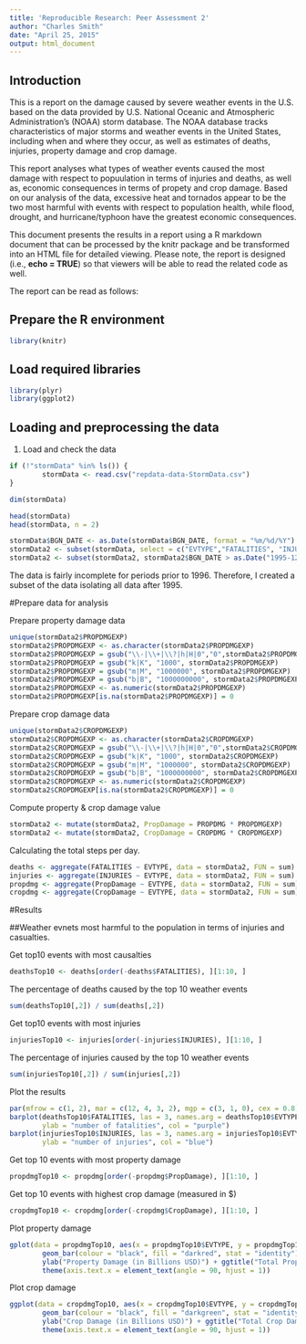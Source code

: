 ```yaml
---
title: 'Reproducible Research: Peer Assessment 2'
author: "Charles Smith"
date: "April 25, 2015"
output: html_document
---
```



## Introduction

This is a report on the damage caused by severe weather events in the U.S. based on the data provided by U.S. National Oceanic and Atmospheric Administration’s (NOAA) storm database. The NOAA database tracks characteristics of major storms and weather events in the United States, including when and where they occur, as well as estimates of deaths, injuries, property damage and crop damage.

This report analyses what types of weather events caused the most damage with respect to popuulation in terms of injuries and deaths, as well as, economic consequences in terms of propety and crop damage. Based on our analysis of the data, excessive heat and tornados appear to be the two most harmful with events with respect to population health, while flood, drought, and hurricane/typhoon have the greatest economic consequences.

This document presents the results in a report using a R markdown document that can be processed by the knitr package and be transformed into an HTML file for detailed viewing. Please note, the report is designed (i.e., **echo = TRUE**) so that viewers will be able to read the related code as well.  

The report can be read as follows:  

## Prepare the R environment   

```r
library(knitr)
```

## Load required libraries

```r
library(plyr)
library(ggplot2)
```


## Loading and preprocessing the data    

1. Load and check the data 

```r
if (!"stormData" %in% ls()) {
        stormData <- read.csv("repdata-data-StormData.csv")        
}

dim(stormData)

head(stormData)
head(stormData, n = 2)

stormData$BGN_DATE <- as.Date(stormData$BGN_DATE, format = "%m/%d/%Y")
stormData2 <- subset(stormData, select = c("EVTYPE","FATALITIES", "INJURIES", "PROPDMG", "PROPDMGEXP", "CROPDMG", "CROPDMGEXP", "BGN_DATE", "END_DATE", "REMARKS"))
stormData2 <- subset(stormData2, stormData2$BGN_DATE > as.Date("1995-12-31"))
```

The data is fairly incomplete for periods prior to 1996. Therefore, I created a subset of the data isolating all data after 1995.

#Prepare data for analysis

Prepare property damage data

```r
unique(stormData2$PROPDMGEXP)
stormData2$PROPDMGEXP <- as.character(stormData2$PROPDMGEXP)
stormData2$PROPDMGEXP = gsub("\\-|\\+|\\?|h|H|0","0",stormData2$PROPDMGEXP)
stormData2$PROPDMGEXP = gsub("k|K", "1000", stormData2$PROPDMGEXP)
stormData2$PROPDMGEXP = gsub("m|M", "1000000", stormData2$PROPDMGEXP)
stormData2$PROPDMGEXP = gsub("b|B", "1000000000", stormData2$PROPDMGEXP)
stormData2$PROPDMGEXP <- as.numeric(stormData2$PROPDMGEXP)
stormData2$PROPDMGEXP[is.na(stormData2$PROPDMGEXP)] = 0
```

Prepare crop damage data

```r
unique(stormData2$CROPDMGEXP)
stormData2$CROPDMGEXP <- as.character(stormData2$CROPDMGEXP)
stormData2$CROPDMGEXP = gsub("\\-|\\+|\\?|h|H|0","0",stormData2$CROPDMGEXP)
stormData2$CROPDMGEXP = gsub("k|K", "1000", stormData2$CROPDMGEXP)
stormData2$CROPDMGEXP = gsub("m|M", "1000000", stormData2$CROPDMGEXP)
stormData2$CROPDMGEXP = gsub("b|B", "1000000000", stormData2$CROPDMGEXP)
stormData2$CROPDMGEXP <- as.numeric(stormData2$CROPDMGEXP)
stormData2$CROPDMGEXP[is.na(stormData2$CROPDMGEXP)] = 0
```

Compute property & crop damage value

```r
stormData2 <- mutate(stormData2, PropDamage = PROPDMG * PROPDMGEXP)
stormData2 <- mutate(stormData2, CropDamage = CROPDMG * CROPDMGEXP)
```

Calculating the total steps per day.

```r
deaths <- aggregate(FATALITIES ~ EVTYPE, data = stormData2, FUN = sum)
injuries <- aggregate(INJURIES ~ EVTYPE, data = stormData2, FUN = sum)
propdmg <- aggregate(PropDamage ~ EVTYPE, data = stormData2, FUN = sum)
cropdmg <- aggregate(CropDamage ~ EVTYPE, data = stormData2, FUN = sum)
```

#Results

##Weather evnets most harmful to the population in terms of injuries and casualties. 

Get top10 events with most causalties

```r
deathsTop10 <- deaths[order(-deaths$FATALITIES), ][1:10, ]
```

The percentage of deaths caused by the top 10 weather events

```r
sum(deathsTop10[,2]) / sum(deaths[,2])
```

Get top10 events with most injuries

```r
injuriesTop10 <- injuries[order(-injuries$INJURIES), ][1:10, ]
```


The percentage of injuries caused by the top 10 weather events

```r
sum(injuriesTop10[,2]) / sum(injuries[,2])
```

Plot the results

```r
par(mfrow = c(1, 2), mar = c(12, 4, 3, 2), mgp = c(3, 1, 0), cex = 0.8)
barplot(deathsTop10$FATALITIES, las = 3, names.arg = deathsTop10$EVTYPE, main = "Weather Events With The Top 10 Highest Fatalities", 
        ylab = "number of fatalities", col = "purple")
barplot(injuriesTop10$INJURIES, las = 3, names.arg = injuriesTop10$EVTYPE, main = "Weather Events With the Top 10 Highest Injuries", 
        ylab = "number of injuries", col = "blue") 
```



Get top 10 events with most property damage

```r
propdmgTop10 <- propdmg[order(-propdmg$PropDamage), ][1:10, ]
```

Get top 10 events with highest crop damage (measured in $)

```r
cropdmgTop10 <- cropdmg[order(-cropdmg$CropDamage), ][1:10, ]
```

Plot property damage
        
```r
gplot(data = propdmgTop10, aes(x = propdmgTop10$EVTYPE, y = propdmgTop10$PropDamage/10^9)) + 
        geom_bar(colour = "black", fill = "darkred", stat = "identity") + xlab("Weather Event") + 
        ylab("Property Damage (in Billions USD)") + ggtitle("Total Property Damage") + 
        theme(axis.text.x = element_text(angle = 90, hjust = 1))
```



Plot crop damage

```r
ggplot(data = cropdmgTop10, aes(x = cropdmgTop10$EVTYPE, y = cropdmgTop10$CropDamage/10^9)) + 
        geom_bar(colour = "black", fill = "darkgreen", stat = "identity") + xlab("Weather Event") + 
        ylab("Crop Damage (in Billions USD)") + ggtitle("Total Crop Damage") + 
        theme(axis.text.x = element_text(angle = 90, hjust = 1))
```





